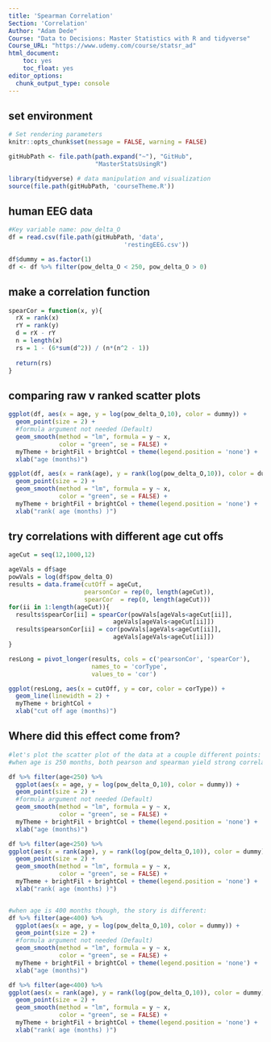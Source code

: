 ```yaml
---
title: 'Spearman Correlation'
Section: 'Correlation'
Author: "Adam Dede"
Course: "Data to Decisions: Master Statistics with R and tidyverse"
Course_URL: "https://www.udemy.com/course/statsr_ad" 
html_document:
    toc: yes
    toc_float: yes
editor_options:
  chunk_output_type: console
---
```



## set environment

```r

# Set rendering parameters
knitr::opts_chunk$set(message = FALSE, warning = FALSE)

gitHubPath <- file.path(path.expand("~"), "GitHub", 
                        "MasterStatsUsingR")

library(tidyverse) # data manipulation and visualization
source(file.path(gitHubPath, 'courseTheme.R'))


```

## human EEG data 

```r

#Key variable name: pow_delta_O
df = read.csv(file.path(gitHubPath, 'data',
                                'restingEEG.csv'))

df$dummy = as.factor(1) 
df <- df %>% filter(pow_delta_O < 250, pow_delta_O > 0)


```

## make a correlation function

```r
spearCor = function(x, y){
  rX = rank(x)
  rY = rank(y)
  d = rX - rY
  n = length(x)
  rs = 1 - (6*sum(d^2)) / (n*(n^2 - 1))
  
  return(rs)
}


```

## comparing raw v ranked scatter plots

```r

ggplot(df, aes(x = age, y = log(pow_delta_O,10), color = dummy)) + 
  geom_point(size = 2) + 
  #formula argument not needed (Default)
  geom_smooth(method = "lm", formula = y ~ x, 
              color = "green", se = FALSE) +
  myTheme + brightFil + brightCol + theme(legend.position = 'none') +
  xlab("age (months)")

ggplot(df, aes(x = rank(age), y = rank(log(pow_delta_O,10)), color = dummy)) +
  geom_point(size = 2) + 
  geom_smooth(method = "lm", formula = y ~ x, 
              color = "green", se = FALSE) +
  myTheme + brightFil + brightCol + theme(legend.position = 'none') +
  xlab("rank( age (months) )")
```

## try correlations with different age cut offs

```r

ageCut = seq(12,1000,12)

ageVals = df$age
powVals = log(df$pow_delta_O)
results = data.frame(cutOff = ageCut, 
                     pearsonCor = rep(0, length(ageCut)),
                     spearCor  = rep(0, length(ageCut)))
for(ii in 1:length(ageCut)){
  results$spearCor[ii] = spearCor(powVals[ageVals<ageCut[ii]], 
                             ageVals[ageVals<ageCut[ii]])
  results$pearsonCor[ii] = cor(powVals[ageVals<ageCut[ii]], 
                             ageVals[ageVals<ageCut[ii]])
}

resLong = pivot_longer(results, cols = c('pearsonCor', 'spearCor'), 
                       names_to = 'corType', 
                       values_to = 'cor')

ggplot(resLong, aes(x = cutOff, y = cor, color = corType)) +
  geom_line(linewidth = 2) +
  myTheme + brightCol + 
  xlab("cut off age (months)")

```

## Where did this effect come from? 

```r
#let's plot the scatter plot of the data at a couple different points: 
#when age is 250 months, both pearson and spearman yield strong correlations:

df %>% filter(age<250) %>%
  ggplot(aes(x = age, y = log(pow_delta_O,10), color = dummy)) + 
  geom_point(size = 2) + 
  #formula argument not needed (Default)
  geom_smooth(method = "lm", formula = y ~ x, 
              color = "green", se = FALSE) +
  myTheme + brightFil + brightCol + theme(legend.position = 'none') +
  xlab("age (months)")

df %>% filter(age<250) %>%
ggplot(aes(x = rank(age), y = rank(log(pow_delta_O,10)), color = dummy)) +
  geom_point(size = 2) + 
  geom_smooth(method = "lm", formula = y ~ x, 
              color = "green", se = FALSE) +
  myTheme + brightFil + brightCol + theme(legend.position = 'none') +
  xlab("rank( age (months) )")


#when age is 400 months though, the story is different: 
df %>% filter(age<400) %>%
  ggplot(aes(x = age, y = log(pow_delta_O,10), color = dummy)) + 
  geom_point(size = 2) + 
  #formula argument not needed (Default)
  geom_smooth(method = "lm", formula = y ~ x, 
              color = "green", se = FALSE) +
  myTheme + brightFil + brightCol + theme(legend.position = 'none') +
  xlab("age (months)")

df %>% filter(age<400) %>%
ggplot(aes(x = rank(age), y = rank(log(pow_delta_O,10)), color = dummy)) +
  geom_point(size = 2) + 
  geom_smooth(method = "lm", formula = y ~ x, 
              color = "green", se = FALSE) +
  myTheme + brightFil + brightCol + theme(legend.position = 'none') +
  xlab("rank( age (months) )")



```


